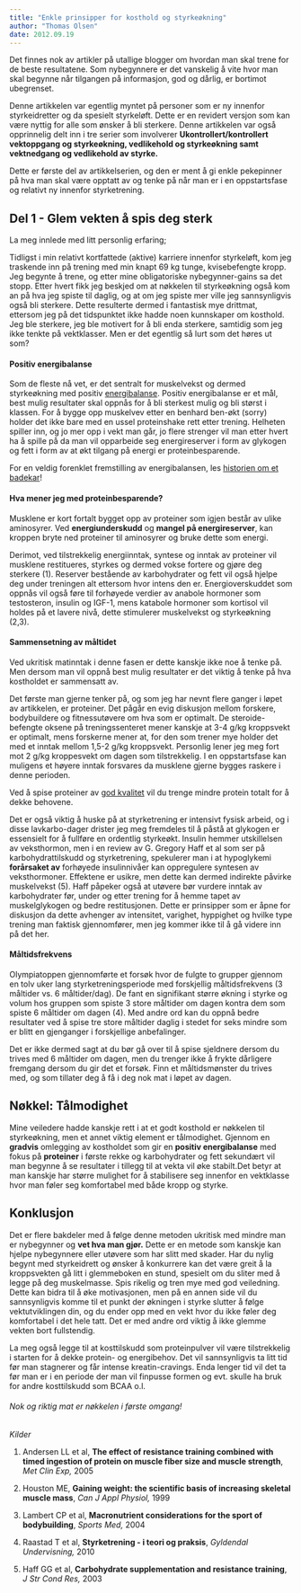 ```yaml
---
title: "Enkle prinsipper for kosthold og styrkeøkning"
author: "Thomas Olsen"
date: 2012.09.19
---
```


Det finnes nok av artikler på utallige blogger om hvordan man skal trene for de beste resultatene. Som nybegynnere er det vanskelig å vite hvor man skal begynne når tilgangen på informasjon, god og dårlig, er bortimot ubegrenset.

Denne artikkelen var egentlig myntet på personer som er ny innenfor styrkeidretter og da spesielt styrkeløft. Dette er en revidert versjon som kan være nyttig for alle som ønsker å bli sterkere. Denne artikkelen var også opprinnelig delt inn i tre serier som involverer **Ukontrollert/kontrollert vektoppgang og styrkeøkning, vedlikehold og styrkeøkning samt vektnedgang og vedlikehold av styrke.**

Dette er første del av artikkelserien, og den er ment å gi enkle pekepinner på hva man skal være opptatt av og tenke på når man er i en oppstartsfase og relativt ny innenfor styrketrening.

## Del 1 - Glem vekten å spis deg sterk

La meg innlede med litt personlig erfaring;

Tidligst i min relativt kortfattede (aktive) karriere innenfor styrkeløft, kom jeg traskende inn på trening med min knapt 69 kg tunge, kvisebefengte kropp. Jeg begynte å trene, og etter mine obligatoriske nybegynner-gains sa det stopp. Etter hvert fikk jeg beskjed om at nøkkelen til styrkeøkning også kom an på hva jeg spiste til daglig, og at om jeg spiste mer ville jeg sannsynligvis også bli sterkere. Dette resulterte dermed i fantastisk mye drittmat, ettersom jeg på det tidspunktet ikke hadde noen kunnskaper om kosthold. Jeg ble sterkere, jeg ble motivert for å bli enda sterkere, samtidig som jeg ikke tenkte på vektklasser. Men er det egentlig så lurt som det høres ut som?

#### Positiv energibalanse

Som de fleste nå vet, er det sentralt for muskelvekst og dermed styrkeøkning med positiv [energibalanse](brokenlink/energibalansen/). Positiv energibalanse er et mål, best mulig resultater skal oppnås for å bli sterkest mulig og bli størst i klassen. For å bygge opp muskelvev etter en benhard ben-økt (sorry) holder det ikke bare med en ussel proteinshake rett etter trening. Helheten spiller inn, og jo mer opp i vekt man går, jo flere strenger vil man etter hvert ha å spille på da man vil opparbeide seg energireserver i form av glykogen og fett i form av at økt tilgang på energi er proteinbesparende.

For en veldig forenklet fremstilling av energibalansen, les [historien om et badekar](brokenlink/energibalansen-historien-om-et-badekar/)!

#### Hva mener jeg med proteinbesparende?

Musklene er kort fortalt bygget opp av proteiner som igjen består av ulike aminosyrer. Ved **energiunderskudd** og **mangel på energireserver**, kan kroppen bryte ned proteiner til aminosyrer og bruke dette som energi.

Derimot, ved tilstrekkelig energiinntak, syntese og inntak av proteiner vil musklene restitueres, styrkes og dermed vokse fortere og gjøre deg sterkere (1). Reserver bestående av karbohydrater og fett vil også hjelpe deg under treningen alt ettersom hvor intens den er. Energioverskuddet som oppnås vil også føre til forhøyede verdier av anabole hormoner som testosteron, insulin og IGF-1, mens katabole hormoner som kortisol vil holdes på et lavere nivå, dette stimulerer muskelvekst og styrkeøkning (2,3).

#### Sammensetning av måltidet

Ved ukritisk matinntak i denne fasen er dette kanskje ikke noe å tenke på. Men dersom man vil oppnå best mulig resultater er det viktig å tenke på hva kostholdet er sammensatt av.

Det første man gjerne tenker på, og som jeg har nevnt flere ganger i løpet av artikkelen, er proteiner. Det pågår en evig diskusjon mellom forskere, bodybuildere og fitnessutøvere om hva som er optimalt. De steroide-befengte oksene på treningssenteret mener kanskje at 3-4 g/kg kroppsvekt er optimalt, mens forskerne mener at, for den som trener mye holder det med et inntak mellom 1,5-2 g/kg kroppsvekt. Personlig lener jeg meg fort mot 2 g/kg kroppesvekt om dagen som tilstrekkelig. I en oppstartsfase kan muligens et høyere inntak forsvares da musklene gjerne bygges raskere i denne perioden.

Ved å spise proteiner av [god kvalitet](brokenlink/proteinkvalitet/) vil du trenge mindre protein totalt for å dekke behovene.

Det er også viktig å huske på at styrketrening er intensivt fysisk arbeid, og i disse lavkarbo-dager drister jeg meg fremdeles til å påstå at glykogen er essensielt for å fullføre en ordentlig styrkeøkt. Insulin hemmer utskillelsen av veksthormon, men i en review av G. Gregory Haff et al som ser på karbohydrattilskudd og styrketrening, spekulerer man i at hypoglykemi **forårsaket av** forhøyede insulinnivåer kan oppregulere syntesen av veksthormoner. Effektene er usikre, men dette kan dermed indirekte påvirke muskelvekst (5). Haff påpeker også at utøvere bør vurdere inntak av karbohydrater før, under og etter trening for å hemme tapet av muskelglykogen og bedre restitusjonen. Dette er prinsipper som er åpne for diskusjon da dette avhenger av intensitet, varighet, hyppighet og hvilke type trening man faktisk gjennomfører, men jeg kommer ikke til å gå videre inn på det her.

#### Måltidsfrekvens

Olympiatoppen gjennomførte et forsøk hvor de fulgte to grupper gjennom en tolv uker lang styrketreningsperiode med forskjellig måltidsfrekvens (3 måltider vs. 6 måltider/dag). De fant en signifikant større økning i styrke og volum hos gruppen som spiste 3 store måltider om dagen kontra dem som spiste 6 måltider om dagen (4). Med andre ord kan du oppnå bedre resultater ved å spise tre store måltider daglig i stedet for seks mindre som er blitt en gjenganger i forskjellige anbefalinger.

Det er ikke dermed sagt at du bør gå over til å spise sjeldnere dersom du trives med 6 måltider om dagen, men du trenger ikke å frykte dårligere fremgang dersom du gir det et forsøk. Finn et måltidsmønster du trives med, og som tillater deg å få i deg nok mat i løpet av dagen.

## Nøkkel: Tålmodighet

Mine veiledere hadde kanskje rett i at et godt kosthold er nøkkelen til styrkeøkning, men et annet viktig element er tålmodighet. Gjennom en **gradvis** omlegging av kostholdet som gir en **positiv energibalanse** med fokus på **proteiner** i første rekke og karbohydrater og fett sekundært vil man begynne å se resultater i tillegg til at vekta vil øke stabilt.Det betyr at man kanskje har større mulighet for å stabilisere seg innenfor en vektklasse hvor man føler seg komfortabel med både kropp og styrke.

## Konklusjon

Det er flere bakdeler med å følge denne metoden ukritisk med mindre man er nybegynner og **vet hva man gjør.** Dette er en metode som kanskje kan hjelpe nybegynnere eller utøvere som har slitt med skader. Har du nylig begynt med styrkeidrett og ønsker å konkurrere kan det være greit å la kroppsvekten gå litt i glemmeboken en stund, spesielt om du sliter med å legge på deg muskelmasse. Spis rikelig og tren mye med god veiledning. Dette kan bidra til å øke motivasjonen, men på en annen side vil du sannsynligvis komme til et punkt der økningen i styrke slutter å følge vektutviklingen din, og du ender opp med en vekt hvor du ikke føler deg komfortabel i det hele tatt. Det er med andre ord viktig å ikke glemme vekten bort fullstendig.

La meg også legge til at kosttilskudd som proteinpulver vil være tilstrekkelig i starten for å dekke protein- og energibehov. Det vil sannsynligvis ta litt tid før man stagnerer og får intense kreatin-cravings. Enda lenger tid vil det ta før man er i en periode der man vil finpusse formen og evt. skulle ha bruk for andre kosttilskudd som BCAA o.l.

###### Nok og riktig mat er nøkkelen i første omgang!

*Kilder*

1.  Andersen LL et al, **The effect of resistance training combined with timed ingestion of protein on muscle fiber size and muscle strength**, *Met Clin Exp,* 2005

2.  Houston ME, **Gaining weight: the scientific basis of increasing skeletal muscle mass**, *Can J Appl Physiol,* 1999

3.  Lambert CP et al, **Macronutrient considerations for the sport of bodybuilding**, *Sports Med,* 2004

4.  Raastad T et al, **Styrketrening - i teori og praksis**, *Gyldendal Undervisning,* 2010

5.  Haff GG et al, **Carbohydrate supplementation and resistance training**, *J Str Cond Res,* 2003
